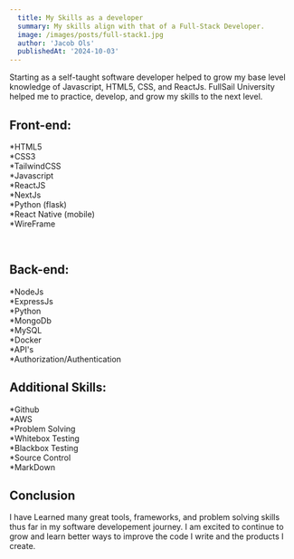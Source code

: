 ```yaml
---
  title: My Skills as a developer
  summary: My skills align with that of a Full-Stack Developer. 
  image: /images/posts/full-stack1.jpg
  author: 'Jacob Ols'
  publishedAt: '2024-10-03'
---
```


Starting as a self-taught software developer helped to grow my base level
knowledge of Javascript, HTML5, CSS, and ReactJs. FullSail University helped me
to practice, develop, and grow my skills to the next level.

## Front-end:

*HTML5<br /> *CSS3 <br /> *TailwindCSS<br /> *Javascript <br /> *ReactJS <br />
\*NextJs<br /> *Python (flask) <br /> \*React Native (mobile) <br /> \*WireFrame

<br />

## Back-end:

*NodeJs<br /> *ExpressJs<br />*Python<br />*MongoDb<br /> *MySQL<br />
*Docker<br /> \*API's<br /> \*Authorization/Authentication<br />

## Additional Skills:

*Github<br /> *AWS<br /> *Problem Solving<br /> *Whitebox
Testing<br />\*Blackbox Testing<br /> *Source Control <br /> *MarkDown <br />

## Conclusion

I have Learned many great tools, frameworks, and problem solving skills thus far
in my software developement journey. I am excited to continue to grow and learn
better ways to improve the code I write and the products I create.
